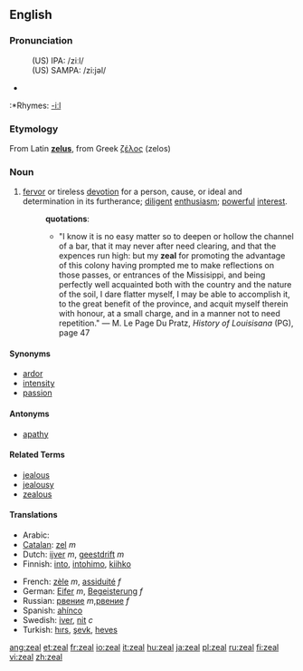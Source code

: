 ==English==

===Pronunciation===
:(US) IPA: /ziːl/
:(US) SAMPA: /zi:jəl/
*{{audio|en-us-zeal.ogg|Audio (US)}}
:*Rhymes: [[Rhymes:English:-iːl|-iːl]]

===Etymology===
From Latin '''[[zelus]]''', from Greek [[ζέλος]] (zelos)

===Noun===
{{en-noun|-}}

# [[fervor]] or tireless [[devotion]] for a person, cause, or ideal and determination in its furtherance; [[diligent]] [[enthusiasm]]; [[powerful]] [[interest]].
#:'''quotations''':
#:*"I know it is no easy matter so to deepen or hollow the channel of a bar, that it may never after need clearing, and that the expences run high: but my '''zeal''' for promoting the advantage of this colony having prompted me to make reflections on those passes, or entrances of the Missisippi, and being perfectly well acquainted both with the country and the nature of the soil, I dare flatter myself, I may be able to accomplish it, to the great benefit of the province, and acquit myself therein with honour, at a small charge, and in a manner not to need repetition." &mdash; M. Le Page Du Pratz, ''History of Louisisana'' (PG), page 47

====Synonyms====
*[[ardor]]
*[[intensity]]
*[[passion]]

====Antonyms====
*[[apathy]]

====Related Terms====
*[[jealous]]
*[[jealousy]]
*[[zealous]]

====Translations====
{{top}}
*Arabic: {{ARchar|[[حماس]]}}
*[[Catalan]]: [[zel]] ''m''
*Dutch: [[ijver]] ''m'', [[geestdrift]] ''m''
*Finnish: [[into#Finnish|into]], [[intohimo]], [[kiihko]]
{{mid}}
*French: [[zèle]] ''m'', [[assiduité]] ''f''
*German: [[Eifer]] ''m'', [[Begeisterung]] ''f''
*Russian: [[рвение]] ''m'',[[рвение]] ''f''
*Spanish: [[ahínco]] {{m}}
*Swedish: [[iver#Swedish|iver]], [[nit]] ''c''
*Turkish: [[hırs]], [[şevk]], [[heves]]
{{bottom}}

[[ang:zeal]]
[[et:zeal]]
[[fr:zeal]]
[[io:zeal]]
[[it:zeal]]
[[hu:zeal]]
[[ja:zeal]]
[[pl:zeal]]
[[ru:zeal]]
[[fi:zeal]]
[[vi:zeal]]
[[zh:zeal]]